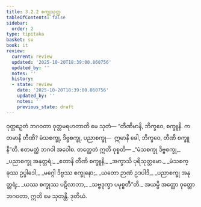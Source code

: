 ```yaml
---
title: 3.2.2 စက္ခုသုတ္တ
tableOfContents: false
sidebar:
  order: 2
type: tipitaka
basket: su
book: it
review:
  current: review
  updated: '2025-10-20T18:39:00.860756'
  updated_by: ''
  notes: ''
  history:
  - state: review
    date: '2025-10-20T18:39:00.860756'
    updated_by: ''
    notes: ''
    previous_state: draft
---
```



<DynamicBreadcrumb />


<ReviewStatus review={frontmatter.review} showDetails={true} />

<HypothesisAnnotation frontmatter={frontmatter} />

<Division number="61" book="it" e="ch" v="18" p="231">

<Paragraph number="393" book="it">
ဝုတ္တဉှေတံ ဘဂဝတာ ဝုတ္တမရဟတာတိ မေ သုတံ—
</Paragraph>

<Paragraph number="394" book="it">
“တီဏိမာနိ, ဘိက္ခဝေ, စက္ခူနိ. ကတမာနိ တီဏိ? မံသစက္ခု, ဒိဗ္ဗစက္ခု, ပညာစက္ခု—  ဣမာနိ ခေါ, ဘိက္ခဝေ, တီဏိ စက္ခူနီ”တိ. ဧတမတ္ထံ ဘဂဝါ အဝေါစ. တတ္ထေတံ ဣတိ ဝုစ္စတိ—
</Paragraph>

<Paragraph number="395" type="verses" book="it">
_“မံသစက္ခု ဒိဗ္ဗစက္ခု,_  
_ပညာစက္ခု အနုတ္တရံ;_  
_ဧတာနိ တီဏိ စက္ခူနိ,_  
_အက္ခာသိ ပုရိသုတ္တမော._  

</Paragraph>

<Paragraph number="396" type="verses" book="it">
_မံသစက္ခုဿ ဥပ္ပါဒေါ,_  
_မဂ္ဂေါ ဒိဗ္ဗဿ စက္ခုနော;_  
_ယတော ဉာဏံ ဥဒပါဒိ,_  
_ပညာစက္ခု အနုတ္တရံ;_  
_ယဿ စက္ခုဿ ပဋိလာဘာ,_  
_သဗ္ဗဒုက္ခာ ပမုစ္စတီ”တိ._  

</Paragraph>

<Paragraph number="397" book="it">
အယမ္ပိ အတ္ထော ဝုတ္တော ဘဂဝတာ, ဣတိ မေ သုတန္တိ.

</Paragraph>
</Division>

<Paragraph number="398" type="center" book="it">
ဒုတိယံ.
</Paragraph>